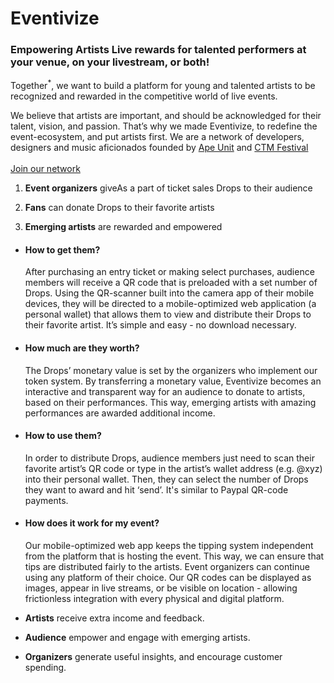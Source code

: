 <Brand>

# Eventivize

### Empowering Artists <Note>Live rewards for talented performers at your venue, on your livestream, or both!</Note>

</Brand>

<Section isLeading>

Together<sup>*</sup>, we want to build a platform for young and talented artists to be recognized and rewarded in the competitive world of live events.

We believe that artists are important, and should be acknowledged for their talent, vision, and passion. That’s why we made Eventivize, to redefine the event-ecosystem, and put artists first.
<Footnote>
We are a network of developers, designers and music aficionados founded by <a href="https://apeunit.com/">Ape&nbsp;Unit</a> and <a href="https://www.ctm-festival.de/">CTM Festival</a> 
<br/><br/>
<a  href="mailto:eventivize@apeunit.com">Join our network</a>
</Footnote>

</Section>

<Section isVertical isLeading>

1. **Event organizers** give<Note isUp>As a part of ticket sales</Note> Drops to their audience

2. **Fans** can donate Drops to their favorite artists

3. **Emerging artists** are rewarded and empowered

</Section>

<Section title="The Drops" note="Value-holding transferable tokens">

- #### How to get them?
  After purchasing an entry ticket or making select purchases, audience members will receive a QR code that is preloaded with a set number of Drops. Using the QR-scanner built into the camera app of their mobile devices, they will be directed to a mobile-optimized web application (a personal wallet) that allows them to view and distribute their Drops to their favorite artist. It’s simple and easy - no download necessary. 

- #### How much are they worth?
  The Drops’ monetary value is set by the organizers who implement our token system. By transferring a monetary value, Eventivize becomes an interactive and transparent way for an audience to donate to artists, based on their performances. This way, emerging artists with amazing performances are awarded additional income.

- #### How to use them?
  In order to distribute Drops, audience members just need to scan their favorite artist’s QR code or type in the artist’s wallet address (e.g. @xyz) into their personal wallet. Then, they can select the number of Drops they want to award and hit ‘send’. It's similar to Paypal QR-code payments.

- #### How does it work for my event?
  Our mobile-optimized web app keeps the tipping system independent from the platform that is hosting the event. This way, we can ensure that tips are distributed fairly to the artists. Event organizers can continue using any platform of their choice. Our QR codes can be displayed as images, appear in live streams, or be visible on location - allowing frictionless integration with every physical and digital platform.

</Section>

<Section title="The Benefits" isVertical isLeading>

- **Artists** receive extra income and feedback.

- **Audience** empower and engage with emerging artists.

- **Organizers** generate useful insights, and encourage customer spending.

</Section>

